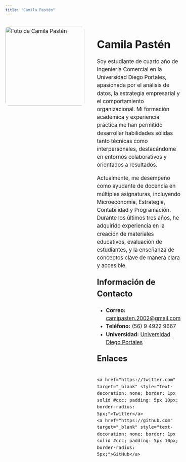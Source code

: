 ```yaml
---
title: "Camila Pastén"
---
```


::: {style="display: flex; align-items: flex-start; gap: 40px; font-size: 1.2em; line-height: 1.5;"}

<img src="images/IMG_8941.JPG" alt="Foto de Camila Pastén" style="width:250px; height:auto; border-radius: 10px;">

<div>
  <h1 style="margin-bottom: 10px;">Camila Pastén</h1>

  <p>
    Soy estudiante de cuarto año de Ingeniería Comercial en la Universidad Diego Portales, apasionada por el análisis de datos, la estrategia empresarial y el comportamiento organizacional. Mi formación académica y experiencia práctica me han permitido desarrollar habilidades sólidas tanto técnicas como interpersonales, destacándome en entornos colaborativos y orientados a resultados.
  </p>

  <p>
    Actualmente, me desempeño como ayudante de docencia en múltiples asignaturas, incluyendo Microeconomía, Estrategia, Contabilidad y Programación. Durante los últimos tres años, he adquirido experiencia en la creación de materiales educativos, evaluación de estudiantes, y la enseñanza de conceptos clave de manera clara y accesible.
  </p>

  <h2 style="font-size: 1.5em; margin-top: 20px;">Información de Contacto</h2>
  <ul>
    <li><strong>Correo:</strong> <a href="mailto:camipasten.2002@gmail.com">camipasten.2002@gmail.com</a></li>
    <li><strong>Teléfono:</strong> (56) 9 4922 9667</li>
    <li><strong>Universidad:</strong> <a href="https://www.udp.cl" target="_blank">Universidad Diego Portales</a></li>
  </ul>

  <h2 style="font-size: 1.5em; margin-top: 20px;">Enlaces</h2>
  <div style="display: flex; gap: 10px;">
    <a href="https://twitter.com" target="_blank" style="text-decoration: none; border: 1px solid #ccc; padding: 5px 10px; border-radius: 5px;">Twitter</a>
    <a href="https://github.com" target="_blank" style="text-decoration: none; border: 1px solid #ccc; padding: 5px 10px; border-radius: 5px;">GitHub</a>
  </div>
</div>

:::